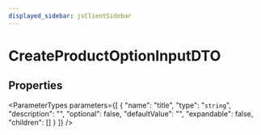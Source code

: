 ```yaml
---
displayed_sidebar: jsClientSidebar
---
```



# CreateProductOptionInputDTO

## Properties

<ParameterTypes parameters={[
  {
    "name": "title",
    "type": "`string`",
    "description": "",
    "optional": false,
    "defaultValue": "",
    "expandable": false,
    "children": []
  }
]} />
